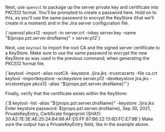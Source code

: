 <MDXBlock default path="sections/10-try/10-certificate" />

Next, use `openssl` to package up the server private key and certificate into PKCS12 format. 
You'll be prompted to create a password here. 
Hold on to this, as you'll use the same password to encrypt the KeyStore (that we'll create in a moment) and in the Jira server configuration file.

<CodeBlock autoCopy language="shell">
  {`openssl pkcs12 -export -in server.crt -inkey server.key -name "${props.pzt.server.dnsName}" > server.p12`}
</CodeBlock>

Next, use `keytool` to import the root CA and the signed server certificate to a KeyStore.
Make sure to use the same password to encrypt the new KeyStore as was used in the previous command; when generating the PKCS12 format file.

<CodeBlock autoCopy language="shell">
{`keytool -import -alias rootCA -keystore ./jira.jks -trustcacerts -file ca.crt
keytool -importkeystore -srckeystore server.p12 -destkeystore jira.jks -srcstoretype pkcs12 -alias "${props.pzt.server.dnsName}"`}
</CodeBlock>

Finally, verify that the certificate exists within the KeyStore:

<CodeBlock autoCopy language="shell">
  {`$ keytool -list -alias "${props.pzt.server.dnsName}" -keystore ./jira.jks
Enter keystore password:
${props.pzt.server.dnsName}, Sep 30, 2021, PrivateKeyEntry,
Certificate fingerprint (SHA1): 30:A2:7E:3E:AE:25:24:B4:98:AF:D5:FF:87:B6:22:13:6D:FC:E7:9B`}
</CodeBlock>

<Alert severity="warning">
  Make sure the output has a <inlineCode>PrivateKeyEntry</inlineCode> field, like in the example above.
</Alert>

